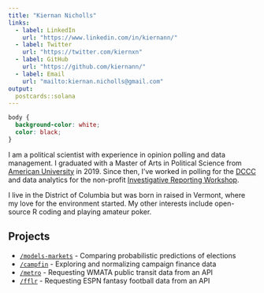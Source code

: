 ```yaml
---
title: "Kiernan Nicholls"
links:
  - label: LinkedIn
    url: "https://www.linkedin.com/in/kiernann/"
  - label: Twitter
    url: "https://twitter.com/kiernxn"
  - label: GitHub
    url: "https://github.com/kiernann/"
  - label: Email
    url: "mailto:kiernan.nicholls@gmail.com"
output:
  postcards::solana
---
```


```css
body {
  background-color: white;
  color: black;
}
```

I am a political scientist with experience in opinion polling and data
management. I graduated with a Master of Arts in Political Science from
[American University][au] in 2019. Since then, I've worked in polling for the
[DCCC][dccc] and data analytics for the non-profit [Investigative Reporting
Workshop][irw].

I live in the District of Columbia but was born in raised in Vermont, where my
love for the environment started. My other interests include open-source R
coding and playing amateur poker.

## Projects

* [`/models-markets`][mm] - Comparing probabilistic predictions of elections
* [`/campfin`][campfin] - Exploring and normalizing campaign finance data
* [`/metro`][metro] - Requesting WMATA public transit data from an API
* [`/fflr`][fflr] - Requesting ESPN fantasy football data from an API

[au]: https://www.american.edu/
[dccc]: https://dccc.org/
[irw]: https://investigativereportingworkshop.org/
[tap]: https://publicaccountability.org/
[mm]: https://github.com/kiernann/models-markets
[campfin]: https://github.com/irworkshop/campfin
[metro]: https://github.com/kiernann/metro
[fflr]: https://github.com/kiernann/fflr
